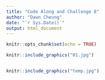 ```yaml
---
title: "Code Along and Challenge 8"
author: "Dawn Cheung"
date: "`r Sys.Date()`"
output: html_document
---
```


```r
knitr::opts_chunk$set(echo = TRUE)
```

```r
knitr::include_graphics("01.jpg")



```

```r
knitr::include_graphics("temp.jpg")
```


